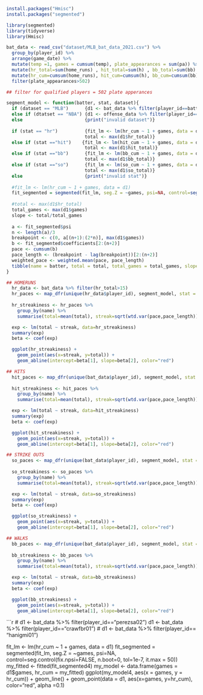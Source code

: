 ```r
install.packages("Hmisc")
install.packages("segmented")

library(segmented)
library(tidyverse)  
library(Hmisc)
```


```r
bat_data <- read_csv("dataset/MLB_bat_data_2021.csv") %>% 
  group_by(player_id) %>% 
  arrange(game_date) %>% 
  mutate(temp =1, games = cumsum(temp), plate_appearances = sum(pa)) %>%
  mutate(hr_total=sum(home_runs) , hit_total=sum(h) , bb_total=sum(bb) , so_total=sum(so)) %>% 
  mutate(hr_cum=cumsum(home_runs), hit_cum=cumsum(h), bb_cum=cumsum(bb), so_cum=cumsum(so)) %>% 
  filter(plate_appearances>502)

## filter for qualified players = 502 plate apperances
```


```r
segment_model <- function(batter, stat, dataset){
  if (dataset == "MLB")      {d1 <- bat_data %>% filter(player_id==batter)} 
  else if (dtatset == "NBA") {d1 <- offense_data %>% filter(player_id==batter)} 
  else                       {print("invalid dataset")}
  
  if (stat == "hr")          {fit_lm <- lm(hr_cum ~ 1 + games, data = d1)
                             total <- max(d1$hr_total)}
  else if (stat =="hit")    {fit_lm <- lm(hit_cum ~ 1 + games, data = d1)
                             total <- max(d1$hit_total)}
  else if (stat =="bb")      {fit_lm <- lm(bb_cum ~ 1 + games, data = d1)
                             total <- max(d1$bb_total)}
  else if (stat =="so")      {fit_lm <- lm(so_cum ~ 1 + games, data = d1)
                             total <- max(d1$so_total)}
  else                       {print("invalid stat")}
  
  #fit_lm <- lm(hr_cum ~ 1 + games, data = d1)
  fit_segmented = segmented(fit_lm, seg.Z = ~games, psi=NA, control=seg.control(fix.npsi=FALSE, n.boot=0, tol=1e-7, it.max = 50))
  
  #total <- max(d1$hr_total)
  total_games <- max(d1$games)
  slope <- total/total_games
  
  a <- fit_segmented$psi
  n <- length(a)/3
  breakpoint <- c(0, a[(n+1):(2*n)], max(d1$games))
  b <- fit_segmented$coefficients[2:(n+2)]
  pace <- cumsum(b)
  pace_length <- (breakpoint - lag(breakpoint))[2:(n+2)]
  weighted_pace <- weighted.mean(pace, pace_length)
  tibble(name = batter, total = total, total_games = total_games, slope  = slope, weighted_pace = weighted_pace, pace = pace, pace_length = pace_length)
}
```

```r
## HOMERUNS
  hr_data <- bat_data %>% filter(hr_total>15)
  hr_paces <- map_dfr(unique(hr_data$player_id), segment_model, stat = "hr", dataset = "MLB")
  
  hr_streakiness <- hr_paces %>% 
    group_by(name) %>% 
    summarise(total=mean(total), streak=sqrt(wtd.var(pace,pace_length)))

  exp <- lm(total ~ streak, data=hr_streakiness)
  summary(exp)
  beta <- coef(exp)

  ggplot(hr_streakiness) +
    geom_point(aes(x=streak, y=total)) +
    geom_abline(intercept=beta[1], slope=beta[2], color="red")
```

```r
## HITS
  hit_paces <- map_dfr(unique(bat_data$player_id), segment_model, stat = "hit", dataset = "MLB")
  
  hit_streakiness <- hit_paces %>% 
    group_by(name) %>% 
    summarise(total=mean(total), streak=sqrt(wtd.var(pace,pace_length)))

  exp <- lm(total ~ streak, data=hit_streakiness)
  summary(exp)
  beta <- coef(exp)

  ggplot(hit_streakiness) +
    geom_point(aes(x=streak, y=total)) +
    geom_abline(intercept=beta[1], slope=beta[2], color="red")
```

```r
## STRIKE OUTS
  so_paces <- map_dfr(unique(bat_data$player_id), segment_model, stat = "so", dataset = "MLB")
  
  so_streakiness <- so_paces %>% 
    group_by(name) %>% 
    summarise(total=mean(total), streak=sqrt(wtd.var(pace,pace_length)))

  exp <- lm(total ~ streak, data=so_streakiness)
  summary(exp)
  beta <- coef(exp)

  ggplot(so_streakiness) +
    geom_point(aes(x=streak, y=total)) +
    geom_abline(intercept=beta[1], slope=beta[2], color="red")
```

```r
## WALKS
  bb_paces <- map_dfr(unique(bat_data$player_id), segment_model, stat = "bb", dataset = "MLB")
  
  bb_streakiness <- bb_paces %>% 
    group_by(name) %>% 
    summarise(total=mean(total), streak=sqrt(wtd.var(pace,pace_length)))

  exp <- lm(total ~ streak, data=bb_streakiness)
  summary(exp)
  beta <- coef(exp)

  ggplot(bb_streakiness) +
    geom_point(aes(x=streak, y=total)) +
    geom_abline(intercept=beta[1], slope=beta[2], color="red")
```
  
```r
# d1 <- bat_data %>% filter(player_id=="perezsa02")
d1 <- bat_data %>% filter(player_id=="crawfbr01")
# d1 <- bat_data %>% filter(player_id== "hanigmi01")

fit_lm <- lm(hr_cum ~ 1 + games, data = d1)
fit_segmented = segmented(fit_lm, seg.Z = ~games, psi=NA, control=seg.control(fix.npsi=FALSE, n.boot=0, tol=1e-7, it.max = 50))
my_fitted <- fitted(fit_segmented4)
my_model <- data.frame(games = d1$games, hr_cum = my_fitted)
ggplot(my_model4, aes(x = games, y = hr_cum)) + geom_line() + geom_point(data = d1, aes(x=games, y=hr_cum), color="red", alpha =0.1)